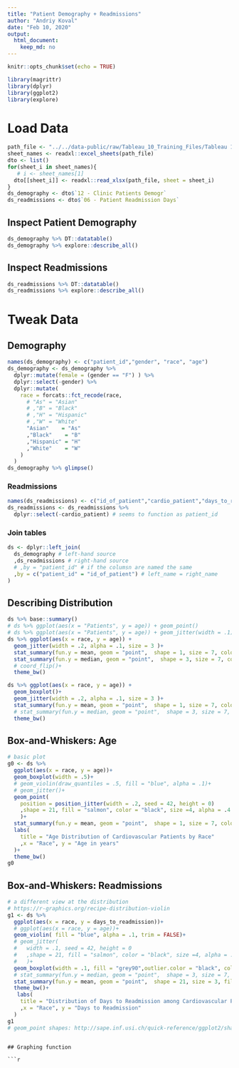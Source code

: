 ```yaml
---
title: "Patient Demography + Readmissions"
author: "Andriy Koval"
date: "Feb 10, 2020"
output: 
  html_document: 
    keep_md: no
---
```



```r
knitr::opts_chunk$set(echo = TRUE)
```

```r
library(magrittr)
library(dplyr)
library(ggplot2)
library(explore)
```



# Load Data
```r
path_file <- "../../data-public/raw/Tableau_10_Training_Files/Tableau 10 Training Practice Data.xlsx"
sheet_names <- readxl::excel_sheets(path_file)
dto <- list()
for(sheet_i in sheet_names){
   # i <- sheet_names[1]
  dto[[sheet_i]] <- readxl::read_xlsx(path_file, sheet = sheet_i)
}
ds_demography <- dto$`12 - Clinic Patients Demogr`
ds_readmissions <- dto$`06 - Patient Readmission Days`
```

## Inspect Patient Demography
```r
ds_demography %>% DT::datatable()
ds_demography %>% explore::describe_all()

```
## Inspect Readmissions  
```r
ds_readmissions %>% DT::datatable()
ds_readmissions %>% explore::describe_all()
```
# Tweak Data
## Demography
```r
names(ds_demography) <- c("patient_id","gender", "race", "age")
ds_demography <- ds_demography %>%
  dplyr::mutate(female = (gender == "F") ) %>% 
  dplyr::select(-gender) %>% 
  dplyr::mutate(
    race = forcats::fct_recode(race, 
      # "As" = "Asian"
      # ,"B" = "Black"
      # ,"H" = "Hispanic"
      # ,"W" = "White"
      "Asian"    = "As"
      ,"Black"    = "B"
      ,"Hispanic" = "H"
      ,"White"    = "W"
    )
  )
ds_demography %>% glimpse()
```
### Readmissions
```r
names(ds_readmissions) <- c("id_of_patient","cardio_patient","days_to_readmission")
ds_readmissions <- ds_readmissions %>% 
  dplyr::select(-cardio_patient) # seems to function as patient_id
```

### Join tables
```r
ds <- dplyr::left_join(
  ds_demography # left-hand source
  ,ds_readmissions # right-hand source
  # ,by = "patient_id" # if the columsn are named the same
  ,by = c("patient_id" = "id_of_patient") # left_name = right_name
)
```

## Describing Distribution
```r
ds %>% base::summary()
# ds %>% ggplot(aes(x = "Patients", y = age)) + geom_point()
# ds %>% ggplot(aes(x = "Patients", y = age)) + geom_jitter(width = .1)
ds %>% ggplot(aes(x = race, y = age)) + 
  geom_jitter(width = .2, alpha = .1, size = 3 )+
  stat_summary(fun.y = mean, geom = "point",  shape = 1, size = 7, color = "blue")+
  stat_summary(fun.y = median, geom = "point",  shape = 3, size = 7, color = "red")+
  # coord_flip()+
  theme_bw()
```
```r
ds %>% ggplot(aes(x = race, y = age)) + 
  geom_boxplot()+
  geom_jitter(width = .2, alpha = .1, size = 3 )+
  stat_summary(fun.y = mean, geom = "point",  shape = 1, size = 7, color = "blue")+
  # stat_summary(fun.y = median, geom = "point",  shape = 3, size = 7, color = "red")+
  theme_bw()
```


## Box-and-Whiskers: Age

```r
# basic plot
g0 <- ds %>% 
  ggplot(aes(x = race, y = age))+
  geom_boxplot(width = .5)+
  # geom_violin(draw_quantiles = .5, fill = "blue", alpha = .1)+
  # geom_jitter()+
  geom_point(
    position = position_jitter(width = .2, seed = 42, height = 0)
    ,shape = 21, fill = "salmon", color = "black", size =4, alpha = .4
    )+
  stat_summary(fun.y = mean, geom = "point",  shape = 1, size = 7, color = "blue")+
  labs(
    title = "Age Distribution of Cardiovascular Patients by Race"
    ,x = "Race", y = "Age in years"
  )+
  theme_bw()
g0
```

## Box-and-Whiskers: Readmissions

```r
# a different view at the distribution
# https://r-graphics.org/recipe-distribution-violin
g1 <- ds %>% 
  ggplot(aes(x = race, y = days_to_readmission))+
  # ggplot(aes(x = race, y = age))+
  geom_violin( fill = "blue", alpha = .1, trim = FALSE)+
  # geom_jitter(
  #   width = .1, seed = 42, height = 0
  #   ,shape = 21, fill = "salmon", color = "black", size =4, alpha = .1
  #   )+
  geom_boxplot(width = .1, fill = "grey90",outlier.color = "black", color = "black")+
  # stat_summary(fun.y = median, geom = "point",  shape = 3, size = 7, color = "red")+
  stat_summary(fun.y = mean, geom = "point",  shape = 21, size = 3, fill = "white")+
  theme_bw()+
   labs(
    title = "Distribution of Days to Readmission among Cardiovascular Patients by Race"
    ,x = "Race", y = "Days to Readmission"
  )
g1
# geom_point shapes: http://sape.inf.usi.ch/quick-reference/ggplot2/shape

```
```

## Graphing function 

```r

```



